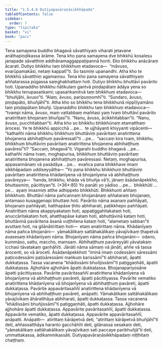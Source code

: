 ```yaml
---
title: "1.5.4.6 Dutiyapavāraṇāsikkhāpada"
tableOfContents: false
sidebar:
  order: 7
type: "tipitaka"
basket: "vi"
book: "paci"
---
```



<DynamicBreadcrumb />

<Division number="242" book="paci" bookNo="2" page="112">

<Paragraph number="784" book="paci">
Tena samayena buddho bhagavā sāvatthiyaṃ viharati jetavane anāthapiṇḍikassa ārāme. Tena kho pana samayena dve bhikkhū kosalesu janapade sāvatthiṃ addhānamaggappaṭipannā honti. Eko bhikkhu anācāraṃ ācarati. Dutiyo bhikkhu taṃ bhikkhuṃ etadavoca—  “māvuso, evarūpamakāsi, netaṃ kappatī”ti. So tasmiṃ upanandhi. Atha kho te bhikkhū sāvatthiṃ agamaṃsu. Tena kho pana samayena sāvatthiyaṃ aññatarassa pūgassa saṃghabhattaṃ hoti. Dutiyo bhikkhu bhuttāvī pavārito hoti. Upanaddho bhikkhu ñātikulaṃ gantvā piṇḍapātaṃ ādāya yena so bhikkhu tenupasaṅkami; upasaṅkamitvā taṃ bhikkhuṃ etadavoca—  “bhuñjāhi, āvuso”ti. “Alaṃ, āvuso, paripuṇṇomhī”ti. “Sundaro, āvuso, piṇḍapāto, bhuñjāhī”ti. Atha kho so bhikkhu tena bhikkhunā nippīḷiyamāno taṃ piṇḍapātaṃ bhuñji. Upanaddho bhikkhu taṃ bhikkhuṃ etadavoca—  “tvampi nāma, āvuso, maṃ vattabbaṃ maññasi yaṃ tvaṃ bhuttāvī pavārito anatirittaṃ bhojanaṃ bhuñjasī”ti. “Nanu, āvuso, ācikkhitabban”ti. “Nanu, āvuso, pucchitabban”ti.
</Paragraph>

<Paragraph number="785" book="paci">
Atha kho so bhikkhu bhikkhūnaṃ etamatthaṃ ārocesi. Ye te bhikkhū appicchā …pe…  te ujjhāyanti khiyyanti vipācenti—  “kathañhi nāma bhikkhu bhikkhuṃ bhuttāviṃ pavāritaṃ anatirittena bhojanena abhihaṭṭhuṃ pavāressatī”ti …pe…  “saccaṃ kira tvaṃ, bhikkhu, bhikkhuṃ bhuttāviṃ pavāritaṃ anatirittena bhojanena abhihaṭṭhuṃ pavāresī”ti? “Saccaṃ, bhagavā”ti. Vigarahi buddho bhagavā …pe…  kathañhi nāma tvaṃ, moghapurisa, bhikkhuṃ bhuttāviṃ pavāritaṃ anatirittena bhojanena abhihaṭṭhuṃ pavāressasi. Netaṃ, moghapurisa, appasannānaṃ vā pasādāya …pe…  evañca pana bhikkhave imaṃ sikkhāpadaṃ uddiseyyātha—
</Paragraph>

</Division>
<Division number="243" book="paci" bookNo="2" page="113">

<Paragraph number="786" book="paci">
<Emphasis>“Yo pana bhikkhu bhikkhuṃ bhuttāviṃ pavāritaṃ anatirittena khādanīyena vā bhojanīyena vā abhihaṭṭhuṃ pavāreyya—  ‘handa, bhikkhu, khāda vā bhuñja vā’ti, jānaṃ āsādanāpekkho, bhuttasmiṃ, pācittiyan”</Emphasis>ti. (*36*:<Emphasis>85</Emphasis>)
</Paragraph>

</Division>
<Division number="244" book="paci" bookNo="2" page="113">

<Paragraph number="787" book="paci">
<Emphasis>Yo panā</Emphasis>ti yo yādiso …pe…  <Emphasis>bhikkhū</Emphasis>ti …pe…  ayaṃ imasmiṃ atthe adhippeto bhikkhūti.
</Paragraph>

<Paragraph number="788" book="paci">
<Emphasis>Bhikkhun</Emphasis>ti aññaṃ bhikkhuṃ.
</Paragraph>

<Paragraph number="789" book="paci">
<Emphasis>Bhuttāvī</Emphasis> nāma pañcannaṃ bhojanānaṃ aññataraṃ bhojanaṃ, antamaso kusaggenapi bhuttaṃ hoti.
</Paragraph>

<Paragraph number="790" book="paci">
<Emphasis>Pavārito</Emphasis> nāma asanaṃ paññāyati, bhojanaṃ paññāyati, hatthapāse ṭhito abhiharati, paṭikkhepo paññāyati.
</Paragraph>

<Paragraph number="791" book="paci">
<Emphasis>Anatirittaṃ</Emphasis> nāma akappiyakataṃ hoti, appaṭiggahitakataṃ hoti, anuccāritakataṃ hoti, ahatthapāse kataṃ hoti, abhuttāvinā kataṃ hoti, bhuttāvinā pavāritena āsanā vuṭṭhitena kataṃ hoti, “alametaṃ sabban”ti avuttaṃ hoti, na gilānātirittaṃ hoti—  etaṃ anatirittaṃ nāma.
</Paragraph>

<Paragraph number="792" book="paci">
<Emphasis>Khādanīyaṃ</Emphasis> nāma pañca bhojanāni—  yāmakālikaṃ sattāhakālikaṃ yāvajīvikaṃ ṭhapetvā avasesaṃ khādanīyaṃ nāma.
</Paragraph>

<Paragraph number="793" book="paci">
<Emphasis>Bhojanīyaṃ</Emphasis> nāma pañca bhojanāni—  odano, kummāso, sattu, maccho, maṃsaṃ.
</Paragraph>

<Paragraph number="794" book="paci">
<Emphasis>Abhihaṭṭhuṃ pavāreyyā</Emphasis>ti yāvatakaṃ icchasi tāvatakaṃ gaṇhāhīti.
</Paragraph>

<Paragraph number="795" book="paci">
<Emphasis>Jānāti</Emphasis> nāma sāmaṃ vā jānāti, aññe vā tassa ārocenti, so vā āroceti.
</Paragraph>

<Paragraph number="796" book="paci">
<Emphasis>Āsādanāpekkho</Emphasis>ti “iminā imaṃ codessāmi sāressāmi paṭicodessāmi paṭisāressāmi maṅkuṃ karissāmī”ti abhiharati, āpatti dukkaṭassa. Tassa vacanena “khādissāmi bhuñjissāmī”ti paṭiggaṇhāti, āpatti dukkaṭassa. Ajjhohāre ajjhohāre āpatti dukkaṭassa. Bhojanapariyosāne āpatti pācittiyassa.
</Paragraph>

</Division>
<Division number="245" book="paci" bookNo="2" page="114">

<Paragraph number="797" book="paci">
Pavārite pavāritasaññī anatirittena khādanīyena vā bhojanīyena vā abhihaṭṭhuṃ pavāreti, āpatti pācittiyassa. Pavārite vematiko anatirittena khādanīyena vā bhojanīyena vā abhihaṭṭhuṃ pavāreti, āpatti dukkaṭassa. Pavārite appavāritasaññī anatirittena khādanīyena vā bhojanīyena vā abhihaṭṭhuṃ pavāreti, anāpatti. Yāmakālikaṃ sattāhakālikaṃ yāvajīvikaṃ āhāratthāya abhiharati, āpatti dukkaṭassa. Tassa vacanena “khādissāmi bhuñjissāmī”ti paṭiggaṇhāti, āpatti dukkaṭassa. Ajjhohāre ajjhohāre āpatti dukkaṭassa. Appavārite pavāritasaññī, āpatti dukkaṭassa. Appavārite vematiko, āpatti dukkaṭassa. Appavārite appavāritasaññī, anāpatti.
</Paragraph>

</Division>
<Division number="246" book="paci" bookNo="2" page="114">

<Paragraph number="798" book="paci">
Anāpatti—  atirittaṃ kārāpetvā deti, “atirittaṃ kārāpetvā bhuñjāhī”ti deti, aññassatthāya haranto gacchāhīti deti, gilānassa sesakaṃ deti, “yāmakālikaṃ sattāhakālikaṃ yāvajīvikaṃ sati paccaye paribhuñjā”ti deti, ummattakassa, ādikammikassāti.

</Paragraph>
</Division>

<Paragraph number="799" type="center" book="paci">
Dutiyapavāraṇāsikkhāpadaṃ niṭṭhitaṃ chaṭṭhaṃ.
</Paragraph>